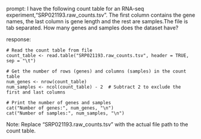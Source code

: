 prompt:
I have the following count table for an RNA-seq experiment,"SRP021193.raw_counts.tsv". The first column contains the gene names, the last column is gene length and the rest are samples.The file is tab separated. How many genes and samples does the dataset have?

response:
```
# Read the count table from file
count_table <- read.table("SRP021193.raw_counts.tsv", header = TRUE, sep = "\t")

# Get the number of rows (genes) and columns (samples) in the count table
num_genes <- nrow(count_table)
num_samples <- ncol(count_table) - 2  # Subtract 2 to exclude the first and last columns

# Print the number of genes and samples
cat("Number of genes:", num_genes, "\n")
cat("Number of samples:", num_samples, "\n")
```
Note: Replace "SRP021193.raw_counts.tsv" with the actual file path to the count table.
